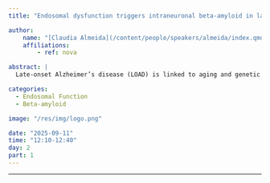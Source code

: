 ```yaml
---
title: "Endosomal dysfunction triggers intraneuronal beta-amyloid in late-onset AD"

author:
    name: "[Claudia Almeida](/content/people/speakers/almeida/index.qmd)"
    affiliations:
        - ref: nova

abstract: |
  Late-onset Alzheimer’s disease (LOAD) is linked to aging and genetic risk factors like Bin1 and CD2AP. Studies in mouse neurons revealed that Bin1 and CD2AP loss of function disrupts endosome sorting, while aging enhances APP endocytosis, increasing Aβ42 production and contributing to synapse loss. These findings identify defective endocytic trafficking—driven by aging and genetics—as a potential key mechanism in LOAD pathogenesis.

categories:
  - Endosomal Function
  - Beta-amyloid

image: "/res/img/logo.png"

date: "2025-09-11"
time: "12:10-12:40"
day: 2
part: 1
---
```


***

<!-- <object data="/res/quarto.pdf" type="application/pdf" width="100%" height="600">
</object>  -->
